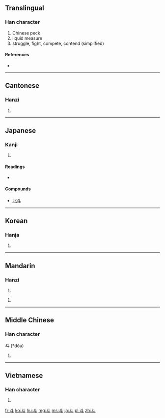 {{also|鬥}}
==Translingual==
{{stroke order|type=animate}}

===Han character===
{{Han char|rn=68|rad=斗|as=00|sn=4|four=3400<sub>0</sub>|canj=卜十 (YJ)}}

# Chinese peck
# liquid measure
# struggle, fight, compete, contend (simplified)


====References====
* {{Han ref|kx=0477.240|dkj=13489|dj=0835.270|hdz=32252.010|uh=6597|ud=26007|bh=A4E6|bd=42214}}

----

==Cantonese==

===Hanzi===
{{yue-hanzi|jyut=|y=dau2|tra=鬥}}

# {{defn|lang=yue|sort=斗00}}

----

==Japanese==

===Kanji===
{{ja-kanji|grade=c|rs=斗00}}

# {{defn|lang=ja|sort=斗00}}

====Readings====
* {{ja-readings|on=[[と]] (to), [[とう]] (tō)|kun=[[とます]] (tomasu), [[ます]] (masu), [[ひしゃく]] (hishaku)}}

====Compounds====
{{top2}}
* [[北斗]]
{{bottom}}

----

==Korean==

===Hanja===
{{ko-hanja|hangeul=두|eumhun=|rv=du|mr=tu|y=twu}}

# {{defn|lang=ko|sort=斗00}}

----

==Mandarin==

===Hanzi===
{{cmn-hanzi|tra=斗|pin=[[dǒu]] ([[dou3]])|wg=tou<sup>3</sup>}}

# {{defn|lang=cmn|sort=斗00}}

{{cmn-hanzi|tra=鬥|pin=[[dǒu]] ([[dou3]])|wg=tou<sup>3</sup>}}
# {{defn|lang=cmn|sort=斗00}}

----

==Middle Chinese==

===Han character===
'''斗''' (*dǒu)<!--asterisk indicates that this character appears more than four times in the Tang Dynasty corpus of literature-->

# {{defn|lang=zhx-mid|sort=斗00}}

----

==Vietnamese==

===Han character===
{{vi-hantu|[[đẩu]], [[đấu]], [[điếu]], [[tẩu]]|rs=斗00}}

# {{defn|lang=vi|sort=斗00}}

[[fr:斗]]
[[ko:斗]]
[[hu:斗]]
[[mg:斗]]
[[ms:斗]]
[[ja:斗]]
[[pl:斗]]
[[zh:斗]]
